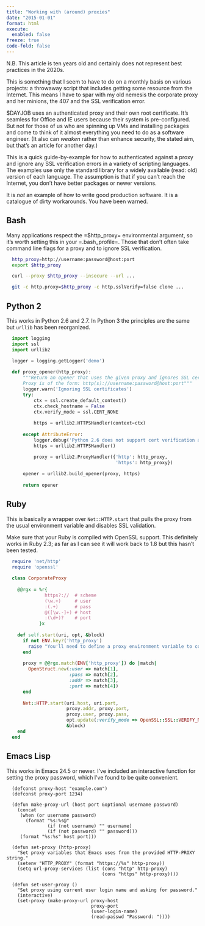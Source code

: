---
title: "Working with (around) proxies"
date: "2015-01-01"
format: html
execute:
  enabled: false
freeze: true
code-fold: false
---

N.B. This article is ten years old and certainly does not represent best practices in the 2020s.

This is something that I seem to have to do on a monthly basis on various projects: a throwaway script that includes getting some resource from the Internet. This means I have to spar with my old nemesis the corporate proxy and her minions, the 407 and the SSL verification error.

$DAYJOB uses an authenticated proxy and their own root certificate. It's seamless for Office and IE users because their system is pre-configured. But not for those of us who are spinning up VMs and installing packages and come to think of it almost everything you need to do as a software engineer. (It also can _weaken_ rather than enhance security, the stated aim, but that's an article for another day.)

This is a quick guide-by-example for how to authenticated against a proxy and ignore any SSL verification errors in a variety of scripting languages. The examples use only the standard library for a widely available (read: old) version of each language. The assumption is that if you can't reach the Internet, you don't have better packages or newer versions.

It is *not* an example of how to write good production software. It is a catalogue of dirty workarounds. You have been warned.

## Bash

Many applications respect the =$http_proxy= environmental argument, so it's worth setting this in your =.bash_profile=. Those that don't often take command line flags for a proxy and to ignore SSL verification.

```{sh}
  http_proxy=http://username:password@host:port
  export $http_proxy

  curl --proxy $http_proxy --insecure --url ... 

  git -c http.proxy=$http_proxy -c http.sslVerify=false clone ...
```

## Python 2

This works in Python 2.6 and 2.7. In Python 3 the principles are the same but `urllib` has been reorganized.

```{python}
  import logging
  import ssl
  import urllib2

  logger = logging.getLogger('demo')
   
  def proxy_opener(http_proxy):
      """Return an opener that uses the given proxy and ignores SSL certs(!).
      Proxy is of the form: http(s)://username:password@host:port"""
      logger.warn('Ignoring SSL certificates')
      try:
          ctx = ssl.create_default_context()
          ctx.check_hostname = False
          ctx.verify_mode = ssl.CERT_NONE
   
          https = urllib2.HTTPSHandler(context=ctx)
   
      except AttributeError:
          logger.debug('Python 2.6 does not support cert verification anyway')
          https = urllib2.HTTPSHandler()

          proxy = urllib2.ProxyHandler({'http': http_proxy,
                                        'https': http_proxy})
   
      opener = urllib2.build_opener(proxy, https)
   
      return opener
```
 
## Ruby

This is basically a wrapper over `Net::HTTP.start` that pulls the proxy from the usual environment variable and disables SSL validation.

Make sure that your Ruby is compiled with OpenSSL support. This definitely works in Ruby 2.3; as far as I can see it will work back to 1.8 but this hasn't been tested.

```{ruby}
  require 'net/http'
  require 'openssl'
   
  class CorporateProxy
   
    @@rgx = %r{
              https?://  # scheme
              (\w.+)     # user
              :(.+)      # pass
              @([\w.-]+) # host
              :(\d+)?    # port
            }x
   
    def self.start(uri, opt, &block)
      if not ENV.key?('http_proxy')
        raise "You'll need to define a proxy environment variable to continue."
      end
   
      proxy = @@rgx.match(ENV['http_proxy']) do |match|
        OpenStruct.new(:user => match[1],
                       :pass => match[2],
                       :addr => match[3],
                       :port => match[4])
      end
   
      Net::HTTP.start(uri.host, uri.port,
                      proxy.addr, proxy.port,
                      proxy.user, proxy.pass,
                      opt.update(:verify_mode => OpenSSL::SSL::VERIFY_NONE),
                      &block)
    end
  end
```

## Emacs Lisp

This works in Emacs 24.5 or newer. I've included an interactive function for setting the proxy password, which I've found to be quite convenient.

```{emacs-lisp}
  (defconst proxy-host "example.com")
  (defconst proxy-port 1234)
   
  (defun make-proxy-url (host port &optional username password)
    (concat
     (when (or username password)
       (format "%s:%s@"
               (if (not username) "" username)
               (if (not password) "" password)))
     (format "%s:%s" host port)))
   
  (defun set-proxy (http-proxy)
    "Set proxy variables that Emacs uses from the provided HTTP-PROXY string."
    (setenv "HTTP_PROXY" (format "https://%s" http-proxy))
    (setq url-proxy-services (list (cons "http" http-proxy)
                                   (cons "https" http-proxy))))
   
  (defun set-user-proxy ()
    "Set proxy using current user login name and asking for password."
    (interactive)
    (set-proxy (make-proxy-url proxy-host
                               proxy-port
                               (user-login-name)
                               (read-passwd "Password: "))))
```
